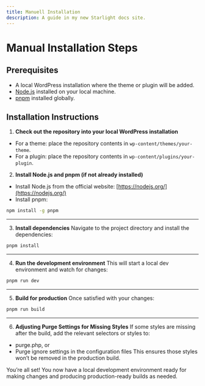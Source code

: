 ```yaml
---
title: Manuell Installation
description: A guide in my new Starlight docs site.
---
```


# Manual Installation Steps

## Prerequisites
- A local WordPress installation where the theme or plugin will be added.
- [Node.js](https://nodejs.org/en/) installed on your local machine.
- [pnpm](https://pnpm.io/installation) installed globally.

## Installation Instructions

1. **Check out the repository into your local WordPress installation**
- For a theme: place the repository contents in `wp-content/themes/your-theme`.
- For a plugin: place the repository contents in `wp-content/plugins/your-plugin`.

2. **Install Node.js and pnpm (if not already installed)**
- Install Node.js from the official website: [https://nodejs.org/](https://nodejs.org/)
- Install pnpm:

```bash
npm install -g pnpm
```
<hr/>

3. **Install dependencies**
Navigate to the project directory and install the dependencies:

```bash
pnpm install
```
<hr/>

4. **Run the development environment**
This will start a local dev environment and watch for changes:

```bash
pnpm run dev
```
<hr/>

5. **Build for production**
Once satisfied with your changes:

```bash
pnpm run build
```
<hr/>

6. **Adjusting Purge Settings for Missing Styles**
If some styles are missing after the build, add the relevant selectors or styles to:

- purge.php, or
- Purge ignore settings in the configuration files
This ensures those styles won’t be removed in the production build.

You’re all set! You now have a local development environment ready for making changes and producing production-ready builds as needed.
